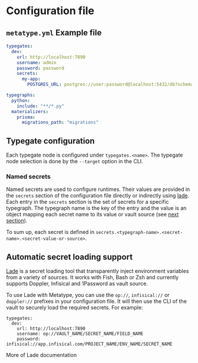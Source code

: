 # Configuration file

## `metatype.yml` Example file

```yaml
typegates:
  dev:
    url: http://localhost:7890
    username: admin
    password: password
    secrets:
      my-app:
        POSTGRES_URL: postgres://user:password@localhost:5432/db?schema=public

typegraphs:
  python:
    include: "**/*.py"
  materializers:
    prisma:
      migrations_path: "migrations"
```

## Typegate configuration

Each typegate node is configured under `typegates.<name>`.
The typegate node selection is done by the `--target` option in the CLI.

### Named secrets

Named secrets are used to configure runtimes.
Their values are provided in the `secrets` section of the configuration file
directly or indirectly using [lade](https://github.com/zifeo/lade).
Each entry in the `secrets` section is the set of secrets for a specific typegraph.
The typegraph name is the key of the entry and the value is an object mapping each secret name to its value or vault source (see [next section](#automatic-secret-loading-support)).

To sum up, each secret is defined in `secrets.<typegraph-name>.<secret-name>.<secret-value-or-source>`.

## Automatic secret loading support

[Lade](https://github.com/zifeo/lade) is a secret loading tool that transparently inject environment variables from a variety of sources. It works with Fish, Bash or Zsh and currently supports Doppler, Infisical and 1Password as vault source.

To use Lade with Metatype, you can use the `op://`, `infisical://` or `doppler://` prefixes in your configuration file. It will then use the CLI of the vault to securely load the required secrets. For example:

```
typegates:
  dev:
    url: http://localhost:7890
    username: op://VAULT_NAME/SECRET_NAME/FIELD_NAME
    password: infisical://app.infisical.com/PROJECT_NAME/ENV_NAME/SECRET_NAME
```

More of Lade documentation
